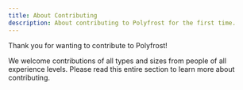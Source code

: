 ```yaml
---
title: About Contributing
description: About contributing to Polyfrost for the first time.
---
```

Thank you for wanting to contribute to Polyfrost!

We welcome contributions of all types and sizes from people of all experience levels. Please read this entire section to learn more about contributing.
